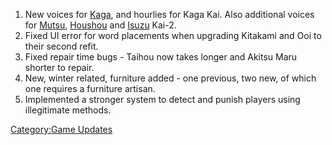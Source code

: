 #New voices for [[Kaga]], and hourlies for Kaga Kai. Also additional voices for [[Mutsu]], [[Houshou]] and [[Isuzu]] Kai-2.
#Fixed UI error for word placements when upgrading Kitakami and Ooi to their second refit.
#Fixed repair time bugs - Taihou now takes longer and Akitsu Maru shorter to repair.
# New, winter related, furniture added - one previous, two new, of which one requires a furniture artisan.
#Implemented a stronger system to detect and punish players using illegitimate methods.

[[Category:Game Updates]]